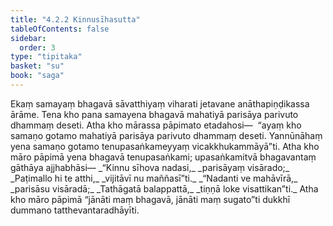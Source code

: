 ```yaml
---
title: "4.2.2 Kinnusīhasutta"
tableOfContents: false
sidebar:
  order: 3
type: "tipitaka"
basket: "su"
book: "saga"
---
```



<DynamicBreadcrumb />

<Division number="148" book="saga" bookNo="12" page="111">

<Paragraph number="827" book="saga">
Ekaṃ samayaṃ bhagavā sāvatthiyaṃ viharati jetavane anāthapiṇḍikassa ārāme. Tena kho pana samayena bhagavā mahatiyā parisāya parivuto dhammaṃ deseti.
</Paragraph>

<Paragraph number="828" book="saga">
Atha kho mārassa pāpimato etadahosi—  “ayaṃ kho samaṇo gotamo mahatiyā parisāya parivuto dhammaṃ deseti. Yannūnāhaṃ yena samaṇo gotamo tenupasaṅkameyyaṃ vicakkhukammāyā”ti. Atha kho māro pāpimā yena bhagavā tenupasaṅkami; upasaṅkamitvā bhagavantaṃ gāthāya ajjhabhāsi—
</Paragraph>

<Paragraph number="829" type="verses" book="saga">
_“Kinnu sīhova nadasi,_  
_parisāyaṃ visārado;_  
_Paṭimallo hi te atthi,_  
_vijitāvī nu maññasī”ti._  

</Paragraph>

<Paragraph number="830" type="verses" book="saga">
_“Nadanti ve mahāvīrā,_  
_parisāsu visāradā;_  
_Tathāgatā balappattā,_  
_tiṇṇā loke visattikan”ti._  

</Paragraph>

<Paragraph number="831" book="saga">
Atha kho māro pāpimā “jānāti maṃ bhagavā, jānāti maṃ sugato”ti dukkhī dummano tatthevantaradhāyīti.
</Paragraph>
</Division>